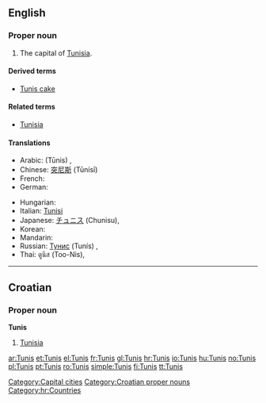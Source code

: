 ==English==
{{wikipedia}}

===Proper noun===
{{en-proper-noun}}

# The capital of [[Tunisia]].

====Derived terms====
* [[Tunis cake]]

====Related terms====
* [[Tunisia]]

====Translations====
{{trans-top|capital of Tunisia}}
* Arabic: {{Arab|[[تونس]]}} (Tūnis) {{m}},  {{t|ar|تونس|m|tr=tuunis|sc=Arab}}
* Chinese: [[突尼斯]] (Tūnísī)
* French: {{t+|fr|Tunis}}
* German: {{t|de|Tunis|n}}
{{trans-mid}}
* Hungarian: {{t+|hu|Tunisz}}
* Italian: [[Tunisi]] {{f}}
* Japanese: [[チュニス]] (Chunisu),  {{t|ja|チュニス|tr=Chunisu|sc=Jpan}}
* Korean: {{t|ko|튀니스|tr=Twiniseu|sc=Kore}}
* Mandarin: {{t|zh|突尼斯|tr=Tūnísī|sc=Hani}}
* Russian: [[Тунис]] (Tunís) {{m}},  {{t|ru|Тунис|m|tr=Tunís|sc=Cyrl}}
* Thai: ตูนิส (Too-Nis),  {{t|th|ตูนิส|tr=Too-Nis|sc=Thai}}
{{trans-bottom}}

[[Category:Capital cities]]

----

==Croatian==

===Proper noun===
'''Tunis''' {{m}}

# [[Tunisia]]

[[Category:Croatian proper nouns]]
[[Category:hr:Countries]]

[[ar:Tunis]]
[[et:Tunis]]
[[el:Tunis]]
[[fr:Tunis]]
[[gl:Tunis]]
[[hr:Tunis]]
[[io:Tunis]]
[[hu:Tunis]]
[[no:Tunis]]
[[pl:Tunis]]
[[pt:Tunis]]
[[ro:Tunis]]
[[simple:Tunis]]
[[fi:Tunis]]
[[tt:Tunis]]